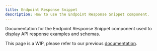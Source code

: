 ```yaml
---
title: Endpoint Response Snippet
description: How to use the Endpoint Response Snippet component.
---
```


Documentation for the Endpoint Response Snippet component used to display API response examples and schemas.

<Warning>This page is a WIP, please refer to our previous [documentation](https://buildwithfern.com/learn/docs/getting-started/overview).</Warning>
